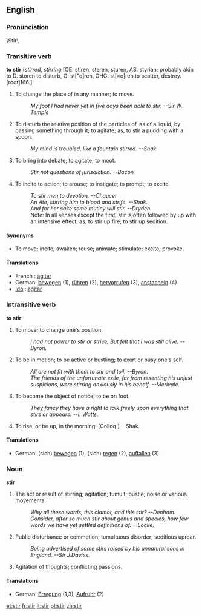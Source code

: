 ==English==

===Pronunciation===
\Stir\

===Transitive verb===
'''to stir''' (''stirred'', ''stirring''
[OE. stiren, steren, sturen, AS. styrian;
probably akin to D. storen to disturb, G. st["o]ren, OHG.
st[=o]ren to scatter, destroy. [root]166.]

# To change the place of in any manner; to move.
#:''My foot I had never yet in five days been able to stir.  --Sir W. Temple''
# To disturb the relative position of the particles of, as of a liquid, by passing something through it; to agitate; as, to stir a pudding with a spoon.
#:''My mind is troubled, like a fountain stirred.  --Shak''
# To bring into debate; to agitate; to moot.
#:''Stir not questions of jurisdiction.   --Bacon''
# To incite to action; to arouse; to instigate; to prompt; to excite.
#:''To stir men to devotion. --Chaucer''
#:''An Ate, stirring him to blood and strife. --Shak.''
#:''And for her sake some mutiny will stir. --Dryden.''
#:Note: In all senses except the first, stir is often followed by up with an intensive effect; as, to stir up fire; to stir up sedition.

====Synonyms====
* To move; incite; awaken; rouse; animate; stimulate; excite; provoke.
====Translations====
* French : [[agiter]]
*German: [[bewegen]] (1), [[rühren]] (2), [[hervorrufen]] (3), [[anstacheln]] (4)
* [[Ido]] : [[agitar]]

===Intransitive verb===
'''to stir'''
# To move; to change one's position.
#:''I had not power to stir or strive, But felt that I was still alive.  --Byron.''
# To be in motion; to be active or bustling; to exert or busy one's self.
#:''All are not fit with them to stir and toil. --Byron.''
#:''The friends of the unfortunate exile, far from resenting his unjust suspicions, were stirring anxiously in his behalf.  --Merivale.''
# To become the object of notice; to be on foot.
#:''They fancy they have a right to talk freely upon everything that stirs or appears.   --I. Watts.''
# To rise, or be up, in the morning. [Colloq.] --Shak.

====Translations====
*German: (sich) [[bewegen]] (1), (sich) [[regen]] (2), [[auffallen]] (3)

===Noun===
'''stir'''
#The act or result of stirring; agitation; tumult; bustle; noise or various movements.
#:''Why all these words, this clamor, and this stir?    --Denham.''
#:''Consider, after so much stir about genus and species, how few words we have yet settled definitions of.   --Locke.''
# Public disturbance or commotion; tumultuous disorder; seditious uproar.
#:''Being advertised of some stirs raised by his unnatural sons in England.    --Sir J.Davies.''
# Agitation of thoughts; conflicting passions.

====Translations====
*German: [[Erregung]] (1,3), [[Aufruhr]] (2)

[[et:stir]]
[[fr:stir]]
[[it:stir]]
[[pt:stir]]
[[zh:stir]]